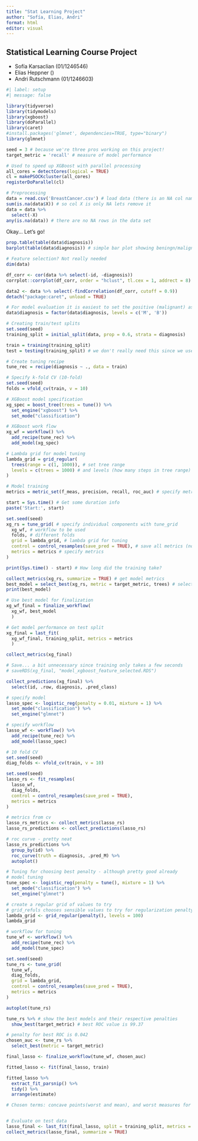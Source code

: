 ```yaml
---
title: "Stat Learning Project"
author: "Sofía, Elias, Andri"
format: html
editor: visual
---
```


## Statistical Learning Course Project

-   Sofía Karsaclian (01/1246546)
-   Elias Heppner ()
-   Andri Rutschmann (01/1246603)

```r
#| label: setup
#| message: false

library(tidyverse)
library(tidymodels)
library(xgboost)
library(doParallel)
library(caret)
#install.packages('glmnet', dependencies=TRUE, type="binary")
library(glmnet)

seed = 3 # because we're three pros working on this project!
target_metric = 'recall' # measure of model performance

# Used to speed up XGBoost with parallel processing
all_cores = detectCores(logical = TRUE)
cl = makePSOCKcluster(all_cores)
registerDoParallel(cl)

# Preprocessing
data = read.csv('BreastCancer.csv') # load data (there is an NA col nameed X)
sum(is.na(data$X)) # so col X is only NA lets remove it
data = data %>% 
  select(-X)
any(is.na(data)) # there are no NA rows in the data set
```

Okay... Let's go!

```r
prop.table(table(data$diagnosis))
barplot(table(data$diagnosis)) # simple bar plot showing beningn/malignant dist
```

```r

# Feature selection? Not really needed
dim(data)

df_corr <- cor(data %>% select(-id, -diagnosis))
corrplot::corrplot(df_corr, order = "hclust", tl.cex = 1, addrect = 8)

data2 <- data %>% select(-findCorrelation(df_corr, cutoff = 0.9))
detach("package:caret", unload = TRUE)
```

```r
# For model evaluation it is easiest to set the positive (malignant) as fist level
data$diagnosis = factor(data$diagnosis, levels = c('M', 'B'))

# Creating train/test splits
set.seed(seed)
training_split = initial_split(data, prop = 0.6, strata = diagnosis)

train = training(training_split)
test = testing(training_split) # we don't really need this since we use last_fit()

# Create tuning recipe
tune_rec = recipe(diagnosis ~ ., data = train)

# Specify k-fold CV (10-fold)
set.seed(seed)
folds = vfold_cv(train, v = 10)

# XGBoost model specification
xg_spec = boost_tree(trees = tune()) %>% 
  set_engine("xgboost") %>% 
  set_mode("classification")

# XGBoost work flow
xg_wf = workflow() %>% 
  add_recipe(tune_rec) %>% 
  add_model(xg_spec)

# Lambda grid for model tuning
lambda_grid = grid_regular(
  trees(range = c(1, 1000)), # set tree range
  levels = c(trees = 1000) # and levels (how many steps in tree range)
)

# Model training
metrics = metric_set(f_meas, precision, recall, roc_auc) # specify metrics

start = Sys.time() # Get some duration info
paste('Start:', start)

set.seed(seed)
xg_rs = tune_grid( # specify individual components with tune_grid
  xg_wf, # workflow to be used
  folds, # different folds
  grid = lambda_grid, # lambda grid for tuning
  control = control_resamples(save_pred = TRUE), # save all metrics (not just default)
  metrics = metrics # specify metrics
)

print(Sys.time() - start) # How long did the training take?

collect_metrics(xg_rs, summarize = TRUE) # get model metrics
best_model = select_best(xg_rs, metric = target_metric, trees) # select best model according to target metric
print(best_model)

# Use best model for finalization
xg_wf_final = finalize_workflow(
  xg_wf, best_model
  )

# Get model performance on test split
xg_final = last_fit(
  xg_wf_final, training_split, metrics = metrics
  )

collect_metrics(xg_final)

# Save... a bit unnecessary since training only takes a few seconds
# saveRDS(xg_final, "model_xgboost_feature_selected.RDS")

collect_predictions(xg_final) %>% 
  select(id, .row, diagnosis, .pred_class)
```

```r

# specify model
lasso_spec <- logistic_reg(penalty = 0.01, mixture = 1) %>%
  set_mode("classification") %>%
  set_engine("glmnet")

# specify workflow
lasso_wf <- workflow() %>%
  add_recipe(tune_rec) %>%
  add_model(lasso_spec)

# 10 fold CV
set.seed(seed)
diag_folds <- vfold_cv(train, v = 10)

set.seed(seed)
lasso_rs <- fit_resamples(
  lasso_wf,
  diag_folds,
  control = control_resamples(save_pred = TRUE),
  metrics = metrics
)

# metrics from cv
lasso_rs_metrics <- collect_metrics(lasso_rs)
lasso_rs_predictions <- collect_predictions(lasso_rs)

# roc curve - pretty neat
lasso_rs_predictions %>%
  group_by(id) %>%
  roc_curve(truth = diagnosis, .pred_M) %>%
  autoplot() 

# Tuning for choosing best penalty - although pretty good already
# model tuning
tune_spec <- logistic_reg(penalty = tune(), mixture = 1) %>%
  set_mode("classification") %>%
  set_engine("glmnet")

# create a regular grid of values to try
# grid_refuls chooses sensible values to try for regularization penalty
lambda_grid <- grid_regular(penalty(), levels = 100)
lambda_grid

# workflow for tuning
tune_wf <- workflow() %>%
  add_recipe(tune_rec) %>%
  add_model(tune_spec)

set.seed(seed)
tune_rs <- tune_grid(
  tune_wf,
  diag_folds,
  grid = lambda_grid,
  control = control_resamples(save_pred = TRUE),
  metrics = metrics
)

autoplot(tune_rs)

tune_rs %>% # show the best models and their respective penalties
  show_best(target_metric) # best ROC value is 99.37

# penalty for best ROC is 0.042
chosen_auc <- tune_rs %>%
  select_best(metric = target_metric)

final_lasso <- finalize_workflow(tune_wf, chosen_auc)

fitted_lasso <- fit(final_lasso, train)

fitted_lasso %>%
  extract_fit_parsnip() %>%
  tidy() %>%
  arrange(estimate)

# Chosen terms: concave points(worst and mean), and worst measures for smoothness, symmetry, radius and texture. Worst measure for concave points its the most important predictor.


# Evaluate on test data 
lasso_final <- last_fit(final_lasso, split = training_split, metrics = metrics)
collect_metrics(lasso_final, summarize = TRUE)

```

